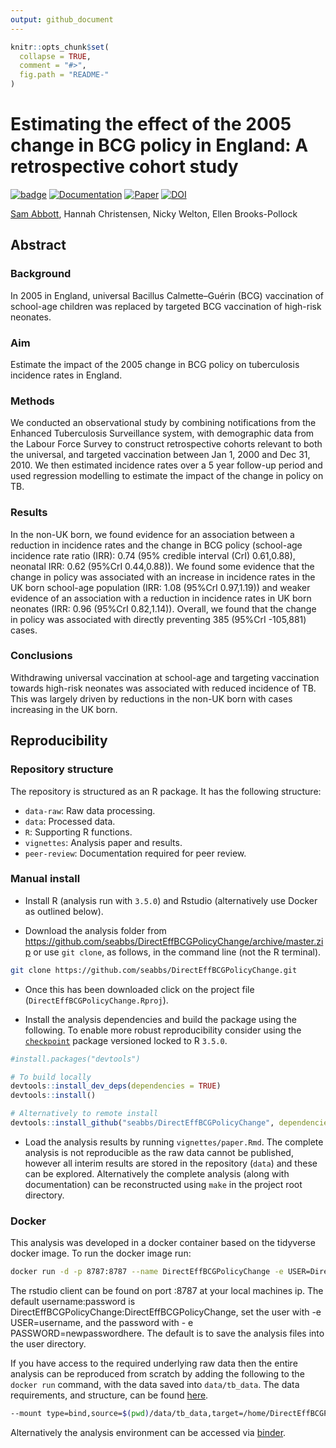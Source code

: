 ```yaml
---
output: github_document
---
```


```r
knitr::opts_chunk$set(
  collapse = TRUE,
  comment = "#>",
  fig.path = "README-"
)
```

# Estimating the effect of the 2005 change in BCG policy in England: A retrospective cohort study

[![badge](https://img.shields.io/badge/Launch-Analysis-lightblue.svg)](https://mybinder.org/v2/gh/seabbs/DirectEffBCGPolicyChange/master?urlpath=rstudio)
[![Documentation](https://img.shields.io/badge/Documentation-click here!-lightgrey.svg?style=flat)](https://www.samabbott.co.uk/DirectEffBCGPolicyChange)
[![Paper](https://img.shields.io/badge/Paper-10.1101/567511-lightgreen.svg)](https://doi.org/10.1101/567511)
[![DOI](https://zenodo.org/badge/173767331.svg)](https://zenodo.org/badge/latestdoi/173767331)

[Sam Abbott](https://www.samabbott.co.uk), Hannah Christensen, Nicky Welton, Ellen Brooks-Pollock

## Abstract 

### Background

In 2005 in England, universal Bacillus Calmette–Guérin (BCG) vaccination of school-age children was replaced by targeted BCG vaccination of high-risk neonates.

### Aim

Estimate the impact of the 2005 change in BCG policy on tuberculosis incidence rates in England.

### Methods

We conducted an observational study by combining notifications from the Enhanced Tuberculosis Surveillance system, with demographic data from the Labour Force Survey to construct retrospective cohorts relevant to both the universal, and targeted vaccination between Jan 1, 2000 and Dec 31, 2010. We then estimated incidence rates over a 5 year follow-up period and used regression modelling to estimate the impact of the change in policy on TB.

### Results 

In the non-UK born, we found evidence for an association between a reduction in incidence rates and the change in BCG policy (school-age incidence rate ratio (IRR): 0.74 (95% credible interval (CrI) 0.61,0.88), neonatal IRR: 0.62 (95%CrI 0.44,0.88)). We found some evidence that the change in policy was associated with an increase in incidence rates in the UK born school-age population (IRR: 1.08 (95%CrI 0.97,1.19)) and weaker evidence of an association with a reduction in incidence rates in UK born neonates (IRR: 0.96 (95%CrI 0.82,1.14)). Overall, we found that the change in policy was associated with directly preventing 385 (95%CrI -105,881) cases.

### Conclusions

Withdrawing universal vaccination at school-age and targeting vaccination towards high-risk neonates was associated with reduced incidence of TB. This was largely driven by reductions in the non-UK born with cases increasing in the UK born.

## Reproducibility

### Repository structure

The repository is structured as an R package. It has the following structure:

- `data-raw`: Raw data processing.
- `data`: Processed data.
- `R`: Supporting R functions.
- `vignettes`: Analysis paper and results.
- `peer-review`: Documentation required for peer review.

### Manual install

- Install R (analysis run with `3.5.0`) and Rstudio (alternatively use Docker as outlined below).

- Download the analysis folder from [https://github.com/seabbs/DirectEffBCGPolicyChange/archive/master.zip](https://github.com/seabbs/DirectEffBCGPolicyChange/archive/master.zip) or use `git clone`, as follows, in the command line (not the R terminal).

```bash
git clone https://github.com/seabbs/DirectEffBCGPolicyChange.git
```

- Once this has been downloaded click on the project file (`DirectEffBCGPolicyChange.Rproj`).

- Install the analysis dependencies and build the package using the following. To enable more robust reproducibility consider using the [`checkpoint`](https://cran.r-project.org/web/packages/checkpoint/index.html) package versioned locked to R `3.5.0`.

```r

#install.packages("devtools")

# To build locally
devtools::install_dev_deps(dependencies = TRUE)
devtools::install()

# Alternatively to remote install
devtools::install_github("seabbs/DirectEffBCGPolicyChange", dependencies = TRUE)
```

- Load the analysis results by running `vignettes/paper.Rmd`. The complete analysis is not reproducible as the raw data cannot be published, however all interim results are stored in the repository (`data`) and these can be explored. Alternatively the complete analysis (along with documentation) can be reconstructed using `make` in the project root directory. 

### Docker

This analysis was developed in a docker container based on the tidyverse docker image. To run the docker image run:

```bash
docker run -d -p 8787:8787 --name DirectEffBCGPolicyChange -e USER=DirectEffBCGPolicyChange -e PASSWORD=DirectEffBCGPolicyChange seabbs/directeffbcgpolicychange
```

The rstudio client can be found on port :8787 at your local machines ip. The default username:password is DirectEffBCGPolicyChange:DirectEffBCGPolicyChange, set the user with -e USER=username, and the password with - e PASSWORD=newpasswordhere. The default is to save the analysis files into the user directory.

If you have access to the required underlying raw data then the entire analysis can be reproduced from scratch by adding the following to the `docker run` command, with the data saved into `data/tb_data`. The data requirements, and structure, can be found [here](https://www.samabbott.co.uk/tbinenglanddataclean/).

```bash
--mount type=bind,source=$(pwd)/data/tb_data,target=/home/DirectEffBCGPolicyChange/data/tb_data
```

Alternatively the analysis environment can be accessed via [binder](https://mybinder.org/v2/gh/seabbs/DirectEffBCGPolicyChange/master?urlpath=rstudio).